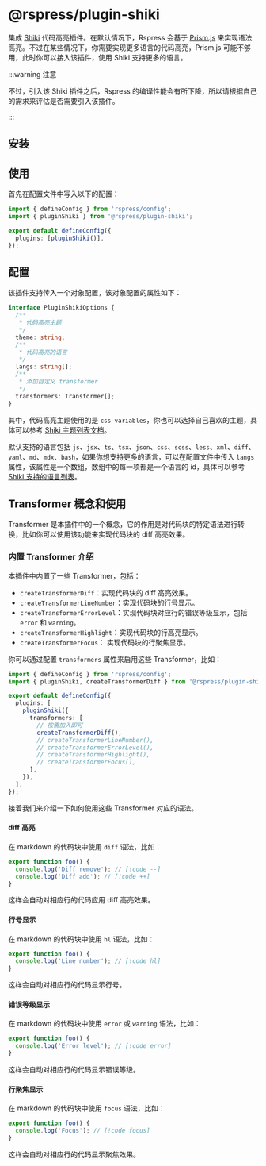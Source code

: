 # @rspress/plugin-shiki


<SourceCode href="https://github.com/web-infra-dev/rspress/tree/main/packages/plugin-shiki" />

集成 [Shiki](https://github.com/shikijs/shiki) 代码高亮插件。在默认情况下，Rspress 会基于 [Prism.js](https://prismjs.com/) 来实现语法高亮。不过在某些情况下，你需要实现更多语言的代码高亮，Prism.js 可能不够用，此时你可以接入该插件，使用 Shiki 支持更多的语言。

:::warning 注意

不过，引入该 Shiki 插件之后，Rspress 的编译性能会有所下降，所以请根据自己的需求来评估是否需要引入该插件。

:::

## 安装


<PackageManagerTabs command="add @rspress/plugin-shiki -D" />

## 使用

首先在配置文件中写入以下的配置：

```ts title="rspress.config.ts"
import { defineConfig } from 'rspress/config';
import { pluginShiki } from '@rspress/plugin-shiki';

export default defineConfig({
  plugins: [pluginShiki()],
});
```

## 配置

该插件支持传入一个对象配置，该对象配置的属性如下：

```ts
interface PluginShikiOptions {
  /**
   * 代码高亮主题
   */
  theme: string;
  /**
   * 代码高亮的语言
   */
  langs: string[];
  /**
   * 添加自定义 transformer
   */
  transformers: Transformer[];
}
```

其中，代码高亮主题使用的是 `css-variables`，你也可以选择自己喜欢的主题，具体可以参考 [Shiki 主题列表文档](https://github.com/shikijs/shiki/blob/main/docs/themes.md)。

默认支持的语言包括 `js`、`jsx`、`ts`、`tsx`、`json`、`css`、`scss`、`less`、`xml`、`diff`、`yaml`、`md`、`mdx`、`bash`，如果你想支持更多的语言，可以在配置文件中传入 `langs` 属性，该属性是一个数组，数组中的每一项都是一个语言的 id，具体可以参考 [Shiki 支持的语言列表](https://github.com/shikijs/shiki/blob/main/docs/languages.md)。

## Transformer 概念和使用

Transformer 是本插件中的一个概念，它的作用是对代码块的特定语法进行转换，比如你可以使用该功能来实现代码块的 diff 高亮效果。

### 内置 Transformer 介绍

本插件中内置了一些 Transformer，包括：

- `createTransformerDiff`：实现代码块的 diff 高亮效果。
- `createTransformerLineNumber`：实现代码块的行号显示。
- `createTransformerErrorLevel`：实现代码块对应行的错误等级显示，包括 `error` 和 `warning`。
- `createTransformerHighlight`：实现代码块的行高亮显示。
- `createTransformerFocus`： 实现代码块的行聚焦显示。

你可以通过配置 `transformers` 属性来启用这些 Transformer，比如：

```ts title="rspress.config.ts"
import { defineConfig } from 'rspress/config';
import { pluginShiki, createTransformerDiff } from '@rspress/plugin-shiki';

export default defineConfig({
  plugins: [
    pluginShiki({
      transformers: [
        // 按需加入即可
        createTransformerDiff(),
        // createTransformerLineNumber(),
        // createTransformerErrorLevel(),
        // createTransformerHighlight(),
        // createTransformerFocus(),
      ],
    }),
  ],
});
```

接着我们来介绍一下如何使用这些 Transformer 对应的语法。

#### diff 高亮

在 markdown 的代码块中使用 `diff` 语法，比如：

```ts
export function foo() {
  console.log('Diff remove'); // [!code --]
  console.log('Diff add'); // [!code ++]
}
```

这样会自动对相应行的代码应用 diff 高亮效果。

#### 行号显示

在 markdown 的代码块中使用 `hl` 语法，比如：

```ts
export function foo() {
  console.log('Line number'); // [!code hl]
}
```

这样会自动对相应行的代码显示行号。

#### 错误等级显示

在 markdown 的代码块中使用 `error` 或 `warning` 语法，比如：

```ts
export function foo() {
  console.log('Error level'); // [!code error]
}
```

这样会自动对相应行的代码显示错误等级。

#### 行聚焦显示

在 markdown 的代码块中使用 `focus` 语法，比如：

```ts
export function foo() {
  console.log('Focus'); // [!code focus]
}
```

这样会自动对相应行的代码显示聚焦效果。
